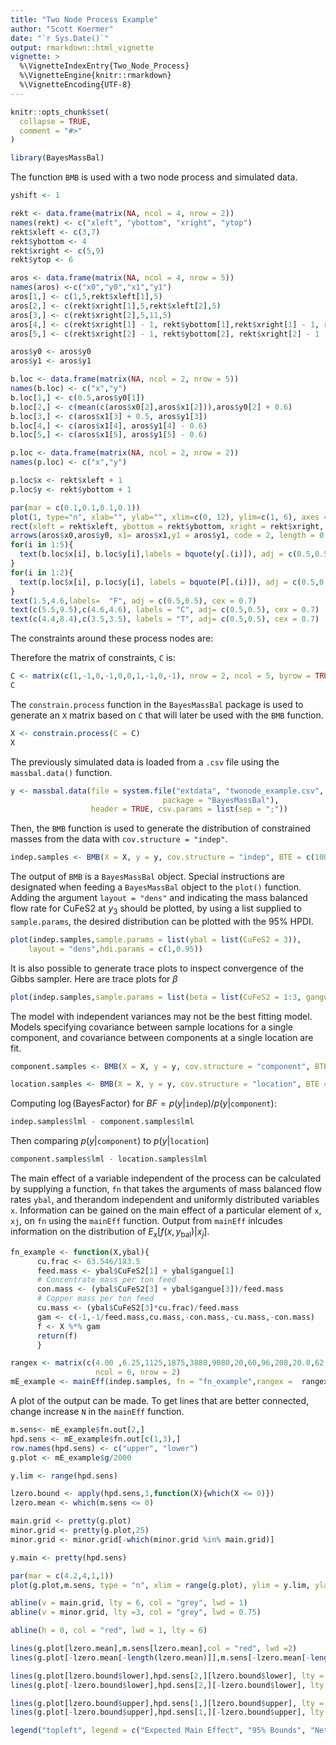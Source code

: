 ```yaml
---
title: "Two Node Process Example"
author: "Scott Koermer"
date: "`r Sys.Date()`"
output: rmarkdown::html_vignette
vignette: >
  %\VignetteIndexEntry{Two_Node_Process}
  %\VignetteEngine{knitr::rmarkdown}
  %\VignetteEncoding{UTF-8}
---
```


```r
knitr::opts_chunk$set(
  collapse = TRUE,
  comment = "#>"
)
```

```r
library(BayesMassBal)
```

The function `BMB` is used with a two node process and simulated data.

```r

yshift <- 1

rekt <- data.frame(matrix(NA, ncol = 4, nrow = 2))
names(rekt) <- c("xleft", "ybottom", "xright", "ytop")
rekt$xleft <- c(3,7)
rekt$ybottom <- 4
rekt$xright <- c(5,9)
rekt$ytop <- 6

aros <- data.frame(matrix(NA, ncol = 4, nrow = 5))
names(aros) <-c("x0","y0","x1","y1")
aros[1,] <- c(1,5,rekt$xleft[1],5)
aros[2,] <- c(rekt$xright[1],5,rekt$xleft[2],5)
aros[3,] <- c(rekt$xright[2],5,11,5)
aros[4,] <- c(rekt$xright[1] - 1, rekt$ybottom[1],rekt$xright[1] - 1, rekt$ybottom[1] - 2)
aros[5,] <- c(rekt$xright[2] - 1, rekt$ybottom[2], rekt$xright[2] - 1 , rekt$ybottom[2] - 2)

aros$y0 <- aros$y0
aros$y1 <- aros$y1

b.loc <- data.frame(matrix(NA, ncol = 2, nrow = 5))
names(b.loc) <- c("x","y")
b.loc[1,] <- c(0.5,aros$y0[1])
b.loc[2,] <- c(mean(c(aros$x0[2],aros$x1[2])),aros$y0[2] + 0.6)
b.loc[3,] <- c(aros$x1[3] + 0.5, aros$y1[3])
b.loc[4,] <- c(aros$x1[4], aros$y1[4] - 0.6)
b.loc[5,] <- c(aros$x1[5], aros$y1[5] - 0.6)

p.loc <- data.frame(matrix(NA, ncol = 2, nrow = 2))
names(p.loc) <- c("x","y")

p.loc$x <- rekt$xleft + 1
p.loc$y <- rekt$ybottom + 1

par(mar = c(0.1,0.1,0.1,0.1))
plot(1, type="n", xlab="", ylab="", xlim=c(0, 12), ylim=c(1, 6), axes = FALSE)
rect(xleft = rekt$xleft, ybottom = rekt$ybottom, xright = rekt$xright, ytop =rekt$ytop, col = "skyblue")
arrows(aros$x0,aros$y0, x1= aros$x1,y1 = aros$y1, code = 2, length = 0.1)
for(i in 1:5){
  text(b.loc$x[i], b.loc$y[i],labels = bquote(y[.(i)]), adj = c(0.5,0.5), cex = 1.2)
}
for(i in 1:2){
  text(p.loc$x[i], p.loc$y[i], labels = bquote(P[.(i)]), adj = c(0.5,0.5), cex = 1.2)
}
text(1.5,4.6,labels=  "F", adj = c(0.5,0.5), cex = 0.7)
text(c(5.5,9.5),c(4.6,4.6), labels = "C", adj= c(0.5,0.5), cex = 0.7)
text(c(4.4,8.4),c(3.5,3.5), labels = "T", adj= c(0.5,0.5), cex = 0.7)
```

The constraints around these process nodes are:

\begin{align}
y_1 &= y_2 +y_4\\
y_2 &= y_3 +y_5
\end{align}

Therefore the matrix of constraints, `C` is:

```r
C <- matrix(c(1,-1,0,-1,0,0,1,-1,0,-1), nrow = 2, ncol = 5, byrow = TRUE)
C
```

The `constrain.process` function in the `BayesMassBal` package is used to generate an `X` matrix based on `C` that will later be used with the `BMB` function.

```r
X <- constrain.process(C = C)
X
```

The previously simulated data is loaded from a `.csv` file using the `massbal.data()` function.

```r
y <- massbal.data(file = system.file("extdata", "twonode_example.csv",
                                  package = "BayesMassBal"),
                  header = TRUE, csv.params = list(sep = ";"))
```


Then, the `BMB` function is used to generate the distribution of constrained masses from the data with `cov.structure = "indep"`.

```r
indep.samples <- BMB(X = X, y = y, cov.structure = "indep", BTE = c(100,3000,1), lml = TRUE, verb = 0)
```


The output of `BMB` is a `BayesMassBal` object.  Special instructions are designated when feeding a `BayesMassBal` object to the `plot()` function.  Adding the argument `layout = "dens"` and indicating the mass balanced flow rate for CuFeS2 at $y_3$ should be plotted, by using a list supplied to `sample.params`, the desired distribution can be plotted with the 95% HPDI.

```r

plot(indep.samples,sample.params = list(ybal = list(CuFeS2 = 3)),
    layout = "dens",hdi.params = c(1,0.95))
```

It is also possible to generate trace plots to inspect convergence of the Gibbs sampler.  Here are trace plots for $\beta$

```r
plot(indep.samples,sample.params = list(beta = list(CuFeS2 = 1:3, gangue = 1:3)),layout = "trace",hdi.params = c(1,0.95))
```

The model with independent variances may not be the best fitting model. Models specifying covariance between sample locations for a single component, and covariance between components at a single location are fit.

```r
component.samples <- BMB(X = X, y = y, cov.structure = "component", BTE = c(100,3000,1), lml = TRUE, verb = 0)

```
```r
location.samples <- BMB(X = X, y = y, cov.structure = "location", BTE = c(100,3000,1), lml = TRUE, verb = 0)
```

Computing $\log(\mathrm{Bayes Factor})$  for  $BF = p(y|\texttt{indep})/p(y|\texttt{component})$:

```r
indep.samples$lml - component.samples$lml
```

Then comparing $p(y|\texttt{component})$ to $p(y|\texttt{location})$

```r
component.samples$lml - location.samples$lml
```


The main effect of a variable independent of the process can be calculated by supplying a function, `fn` that takes the arguments of mass balanced flow rates `ybal`, and therandom independent and uniformly distributed variables `x`. Information can be gained on the main effect of a particular element of `x`, `xj`, on `fn` using the `mainEff` function.  Output from `mainEff` inlcudes information on the distribution of $E_x\lbrack f(x,y_{\mathrm{bal}})|x_j \rbrack$.

```r
fn_example <- function(X,ybal){
      cu.frac <- 63.546/183.5
      feed.mass <- ybal$CuFeS2[1] + ybal$gangue[1]
      # Concentrate mass per ton feed
      con.mass <- (ybal$CuFeS2[3] + ybal$gangue[3])/feed.mass
      # Copper mass per ton feed
      cu.mass <- (ybal$CuFeS2[3]*cu.frac)/feed.mass
      gam <- c(-1,-1/feed.mass,cu.mass,-con.mass,-cu.mass,-con.mass)
      f <- X %*% gam
      return(f)
      }

rangex <- matrix(c(4.00 ,6.25,1125,1875,3880,9080,20,60,96,208,20.0,62.5),
                   ncol = 6, nrow = 2)
mE_example <- mainEff(indep.samples, fn = "fn_example",rangex =  rangex,xj = 3, N = 25, res = 25)
```


A plot of the output can be made.  To get lines that are better connected, change increase `N` in the `mainEff` function.

```r
m.sens<- mE_example$fn.out[2,]
hpd.sens <- mE_example$fn.out[c(1,3),]
row.names(hpd.sens) <- c("upper", "lower")
g.plot <- mE_example$g/2000

y.lim <- range(hpd.sens)

lzero.bound <- apply(hpd.sens,1,function(X){which(X <= 0)})
lzero.mean <- which(m.sens <= 0)

main.grid <- pretty(g.plot)
minor.grid <- pretty(g.plot,25)
minor.grid <- minor.grid[-which(minor.grid %in% main.grid)]

y.main <- pretty(hpd.sens)

par(mar = c(4.2,4,1,1))
plot(g.plot,m.sens, type = "n", xlim = range(g.plot), ylim = y.lim, ylab = "Net Revenue ($/ton Feed)", xlab=  "Cu Price ($/lb)")

abline(v = main.grid, lty = 6, col = "grey", lwd = 1)
abline(v = minor.grid, lty =3, col = "grey", lwd = 0.75)

abline(h = 0, col = "red", lwd = 1, lty = 6)

lines(g.plot[lzero.mean],m.sens[lzero.mean],col = "red", lwd =2)
lines(g.plot[-lzero.mean[-length(lzero.mean)]],m.sens[-lzero.mean[-length(lzero.mean)]],col = "darkgreen", lwd =2)

lines(g.plot[lzero.bound$lower],hpd.sens[2,][lzero.bound$lower], lty = 5, lwd = 2, col = "red")
lines(g.plot[-lzero.bound$lower],hpd.sens[2,][-lzero.bound$lower], lty = 5, lwd = 2, col = "darkgreen")

lines(g.plot[lzero.bound$upper],hpd.sens[1,][lzero.bound$upper], lty = 5, lwd = 2, col = "red")
lines(g.plot[-lzero.bound$upper],hpd.sens[1,][-lzero.bound$upper], lty = 5, lwd = 2, col= "darkgreen")

legend("topleft", legend = c("Expected Main Effect", "95% Bounds", "Net Revenue < $0", "Net Revenue > $0"), col = c("black","black","red", "darkgreen"), lty = c(1,6,1,1), lwd = c(2,2,2,2), bg = "white")

```

